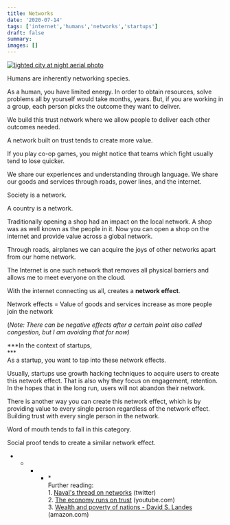```yaml
---
title: Networks
date: '2020-07-14'
tags: ['internet','humans','networks','startups']
draft: false
summary:
images: []
---
```


[![lighted city at night aerial photo](https://cdn.substack.com/image/fetch/w_1456,c_limit,f_auto,q_auto:good,fl_progressive:steep/https%3A%2F%2Fbucketeer-e05bbc84-baa3-437e-9518-adb32be77984.s3.amazonaws.com%2Fpublic%2Fimages%2Fef054658-1a57-45ee-8d97-9d9ecc737ac6_1000x625.jpeg "lighted city at night aerial photo")](https://cdn.substack.com/image/fetch/f_auto,q_auto:good,fl_progressive:steep/https%3A%2F%2Fbucketeer-e05bbc84-baa3-437e-9518-adb32be77984.s3.amazonaws.com%2Fpublic%2Fimages%2Fef054658-1a57-45ee-8d97-9d9ecc737ac6_1000x625.jpeg)

Humans are inherently networking species.

As a human, you have limited energy. In order to obtain resources, solve problems all by yourself would take months, years. But, if you are working in a group, each person picks the outcome they want to deliver.

We build this trust network where we allow people to deliver each other outcomes needed.

A network built on trust tends to create more value.

If you play co-op games, you might notice that teams which fight usually tend to lose quicker.

We share our experiences and understanding through language. We share our goods and services through roads, power lines, and the internet.

Society is a network.

A country is a network.

Traditionally opening a shop had an impact on the local network. A shop was as well known as the people in it. Now you can open a shop on the internet and provide value across a global network.

Through roads, airplanes we can acquire the joys of other networks apart from our home network.

The Internet is one such network that removes all physical barriers and allows me to meet everyone on the cloud.

With the internet connecting us all, creates a **network effect**.

Network effects = Value of goods and services increase as more people join the network

(*Note: There can be negative effects after a certain point also called congestion, but I am avoiding that for now)*

***In the context of startups,\
***\
As a startup, you want to tap into these network effects.

Usually, startups use growth hacking techniques to acquire users to create this network effect. That is also why they focus on engagement, retention. In the hopes that in the long run, users will not abandon their network.

There is another way you can create this network effect, which is by providing value to every single person regardless of the network effect. Building trust with every single person in the network.

Word of mouth tends to fall in this category.

Social proof tends to create a similar network effect.

* * * * *\
Further reading:\
1\. [Naval's thread on networks](https://twitter.com/naval/status/877467629308395521?lang=en) (twitter)\
2\. [The economy runs on trust](https://www.youtube.com/watch?v=pFXdsD-8SKk) (youtube.com)\
3\. [Wealth and poverty of nations - David S. Landes](https://www.amazon.com/Wealth-Poverty-Nations-Some-Rich/dp/0393318885) (amazon.com)